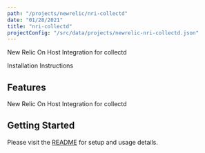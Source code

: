 ```yaml
---
path: "/projects/newrelic/nri-collectd"
date: "01/28/2021"
title: "nri-collectd"
projectConfig: "/src/data/projects/newrelic-nri-collectd.json"
---
```


<!-- Imports must occur at the top of the file -->

New Relic On Host Integration for collectd

<Link to="https://github.com/newrelic/nri-collectd">Installation Instructions</Link>

## Features

New Relic On Host Integration for collectd

## Getting Started

Please visit the [README](https://github.com/newrelic/nri-collectd#readme) for setup and usage details.
